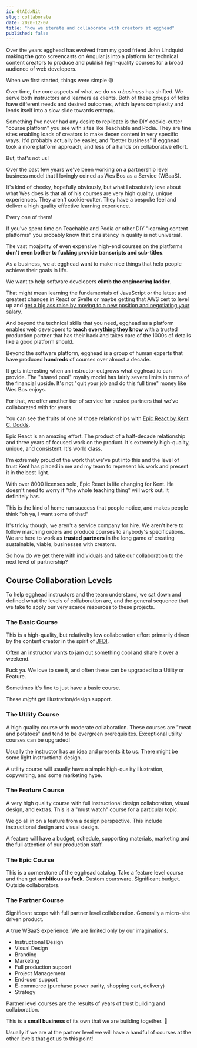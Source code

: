 ```yaml
---
id: GtAIdxNit
slug: collaborate
date: 2020-12-07
title: "how we iterate and collaborate with creators at egghead"
published: false
---
```


Over the years egghead has evolved from my good friend John Lindquist making **the** goto screencasts on Angular.js into a platform for technical content creators to produce and publish high-quality courses for a broad audience of web developers.

When we first started, things were simple 😅

Over time, the core aspects of what we do *as a business* has shifted. We serve both instructors and learners as clients. Both of these groups of folks have different needs and desired outcomes, which layers complexity and lends itself into a slow slide towards entropy.

Something I've never had any desire to replicate is the DIY cookie-cutter "course platform" you see with sites like Teachable and Podia. They are fine sites enabling loads of creators to make decen content in very specific ways. It'd probably actually be easier, and "better business" if egghead took a more platform approach, and less of a hands on collaborative effort.

But, that's not us!

Over the past few years we've been working on a partnership level business model that I lovingly coined as Wes Bos as a Service (WBaaS).

<div style={{ marginTop: '45px', marginBottom: '45px' }}>
  <TwitterTweetEmbed
    tweetId={'1055157684855549952'}
    options={{ conversation: 'none', align: 'center' }}
  />
</div>

It's kind of cheeky, hopefully obviously, but what I absolutely love about what Wes does is that all of his courses are very high quality, unique experiences. They aren't cookie-cutter. They have a bespoke feel and deliver a high quality effective learning experience.

Every one of them!

If you've spent time on Teachable and Podia or other DIY "learning content platforms" you probably know that cinsistency in quality is not universal.

The vast moajority of even expensive high-end courses on the platforms **don't even bother to fucking provide transcripts and sub-titles**.

As a business, we at egghead want to make nice things that help people achieve their goals in life. 

We want to help software developers **climb the engineering ladder**.

That might mean learning the fundamentals of JavaScript or the latest and greatest changes in React or Svelte or maybe getting that AWS cert to level up and [get a big ass raise by moving to a new position and negotiating your salary](https://egghead.io/talks/egghead-egghead-talks-salary-negotiation-for-software-developers).

And beyond the technical skills that you need, egghead as a platform enables web developers to **teach everything they know** with a trusted production partner that has their back and takes care of the 1000s of details like a good platform should.

Beyond the software platform, egghead is a group of human experts that have produced **hundreds** of courses over almost a decade.

It gets interesting when an instructor outgrows what egghead.io can provide. The "shared pool" royalty model has fairly severe limits in terms of the financial upside. It's not "quit your job and do this full time" money like Wes Bos enjoys.

For that, we offer another tier of service for trusted partners that we've collaborated with for years.

You can see the fruits of one of those relationships with [Epic React by Kent C. Dodds](https://epicreact.dev/credits).

Epic React is an amazing effort. The product of a half-decade relationship and three years of focused work on the product. It's extremely high-quality, unique, and consistent. It's world class. 

I'm extremely proud of the work that we've put into this and the level of trust Kent has placed in me and my team to represent his work and present it in the best light.

With over 8000 licenses sold, Epic React is life changing for Kent. He doesn't need to worry if "the whole teaching thing" will work out. It definitely has.

This is the kind of home run success that people notice, and makes people think "oh ya, I want some of that!"

It's tricky though, we aren't a service company for hire. We aren't here to follow marching orders and produce courses to anybody's specifications. We are here to work as **trusted partners** in the long game of creating sustainable, viable, businesses with creators.

So how do we get there with individuals and take our collaboration to the next level of partnership?

## Course Collaboration Levels

To help egghead instructors and the team understand, we sat down and defined what the levels of collaboration are, and the general sequence that we take to apply our very scarce resources to these projects.

### The Basic Course

This is a high-quality, but relativelty low collaboration effort primarily driven by the content creator in the spirit of [JFDI](/jfdi).

Often an instructor wants to jam out something cool and share it over a weekend.

Fuck ya. We love to see it, and often these can be upgraded to a Utility or Feature.

Sometimes it's fine to just have a basic course.

These *might* get illustration/design support.

### The Utility Course

A high quality course with moderate collaboration. These courses are "meat and potatoes" and tend to be evergreen prerequisites. Exceptional utility courses can be upgraded!

Usually the instructor has an idea and presents it to us. There might be some light instructional design.

A utility course will usually have a simple high-quality illustration, copywriting, and some marketing hype.

### The Feature Course

A very high quality course with full instructional design collaboration, visual design, and extras. This is a "must watch" course for a particular topic. 

We go all in on a feature from a design perspective. This include instructional design and visual design. 

A feature will have a budget, schedule, supporting materials, marketing and the full attention of our production staff.

### The Epic Course

This is a cornerstone of the egghead catalog. Take a feature level course and then get **ambitious as fuck**. Custom coursware. Significant budget. Outside collaborators.

### The Partner Course

Significant scope with full partner level collaboration. Generally a micro-site driven product. 

A true WBaaS experience. We are limited only by our imaginations.

* Instructional Design
* Visual Design
* Branding
* Marketing
* Full production support
* Project Management
* End-user support
* E-commerce (purchase power parity, shopping cart, delivery)
* Strategy

Partner level courses are the results of years of trust building and collaboration. 

This is a **small business** of its own that we are building together. 👯

Usually if we are at the partner level we will have a handful of courses at the other levels that got us to this point!